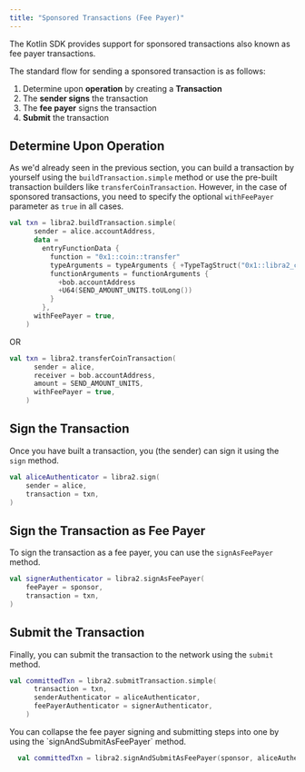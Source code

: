 ```yaml
---
title: "Sponsored Transactions (Fee Payer)"
---
```



The Kotlin SDK provides support for sponsored transactions also known as fee
payer transactions.

The standard flow for sending a sponsored transaction is as follows:

1. Determine upon **operation** by creating a **Transaction**
2. The **sender signs** the transaction
3. The **fee payer** signs the transaction
4. **Submit** the transaction

## Determine Upon Operation

As we'd already seen in the previous section, you can build a transaction by yourself
using the `buildTransaction.simple` method or use the pre-built transaction builders
like `transferCoinTransaction`. However, in the case of sponsored transactions, you
need to specify the optional `withFeePayer` parameter as `true` in all cases.

```kotlin
val txn = libra2.buildTransaction.simple(
      sender = alice.accountAddress,
      data =
        entryFunctionData {
          function = "0x1::coin::transfer"
          typeArguments = typeArguments { +TypeTagStruct("0x1::libra2_coin::LibraCoin") }
          functionArguments = functionArguments {
            +bob.accountAddress
            +U64(SEND_AMOUNT_UNITS.toULong())
          }
        },
      withFeePayer = true,
    )
```

OR

```kotlin
val txn = libra2.transferCoinTransaction(
      sender = alice,
      receiver = bob.accountAddress,
      amount = SEND_AMOUNT_UNITS,
      withFeePayer = true,
    )
```

## Sign the Transaction

Once you have built a transaction, you (the sender) can sign it using the `sign`
method.

```kotlin
val aliceAuthenticator = libra2.sign(
    sender = alice,
    transaction = txn,
)
```

## Sign the Transaction as Fee Payer

To sign the transaction as a fee payer, you can use the `signAsFeePayer` method.

```kotlin
val signerAuthenticator = libra2.signAsFeePayer(
    feePayer = sponsor,
    transaction = txn,
)
```

## Submit the Transaction

Finally, you can submit the transaction to the network using the `submit` method.

```kotlin
val committedTxn = libra2.submitTransaction.simple(
      transaction = txn,
      senderAuthenticator = aliceAuthenticator,
      feePayerAuthenticator = signerAuthenticator,
    )
```

<Aside type="note" emoji="ℹ️">
  You can collapse the fee payer signing and submitting steps into one by using the `signAndSubmitAsFeePayer` method.

  ```kotlin
    val committedTxn = libra2.signAndSubmitAsFeePayer(sponsor, aliceAuthenticator, txn)
  ```
</Aside>
